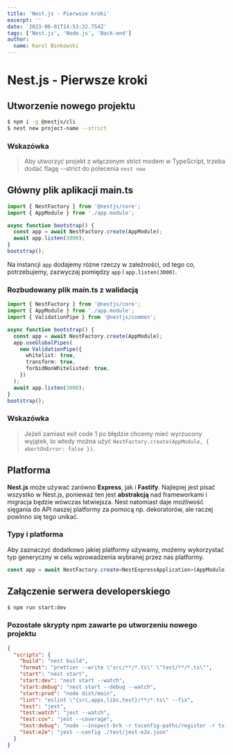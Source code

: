 ```yaml
---
title: 'Nest.js - Pierwsze kroki'
excerpt: ''
date: '2023-06-01T14:53:32.754Z'
tags: ['Nest.js', 'Node.js', 'Back-end']
author:
  name: Karol Binkowski
---
```


# Nest.js - Pierwsze kroki

## Utworzenie nowego projektu

```bash
$ npm i -g @nestjs/cli
$ nest new project-name --strict
```

### Wskazówka

> Aby utworzyć projekt z włączonym strict modem w TypeScript, trzeba dodać flagę --strict do polecenia `nest new`

## Główny plik aplikacji main.ts

```ts
import { NestFactory } from '@nestjs/core';
import { AppModule } from './app.module';

async function bootstrap() {
  const app = await NestFactory.create(AppModule);
  await app.listen(3000);
}
bootstrap();
```

Na instancji `app` dodajemy różne rzeczy w zależności, od tego co, potrzebujemy, zazwyczaj pomiędzy `app` i `app.listen(3000)`.

### Rozbudowany plik main.ts z walidacją

```ts
import { NestFactory } from '@nestjs/core';
import { AppModule } from './app.module';
import { ValidationPipe } from '@nestjs/common';

async function bootstrap() {
  const app = await NestFactory.create(AppModule);
  app.useGlobalPipes(
    new ValidationPipe({
      whitelist: true,
      transform: true,
      forbidNonWhitelisted: true,
    })
  );
  await app.listen(3000);
}
bootstrap();
```

### Wskazówka

> Jeżeli zamiast exit code 1 po błędzie chcemy mieć wyrzucony wyjątek, to wtedy można użyć `NestFactory.create(AppModule, { abortOnError: false })`.

## Platforma

**Nest.js** może używać zarówno **Express**, jak i **Fastify**. Najlepiej jest pisać wszystko w Nest.js, ponieważ ten jest **abstrakcją** nad frameworkami i migracja będzie wówczas łatwiejsza. Nest natomiast daje możliwość sięgania do API naszej platformy za pomocą np. dekoratorów, ale raczej powinno się tego unikać.

### Typy i platforma

Aby zaznaczyć dodatkowo jakiej platformy używamy, możemy wykorzystać typ generyczny w celu wprowadzenia wybranej przez nas platformy.

```typescript
const app = await NestFactory.create<NestExpressApplication>(AppModule);
```

## Załączenie serwera developerskiego

```bash
$ npm run start:dev
```

### Pozostałe skrypty npm zawarte po utworzeniu nowego projektu

```json
{
  "scripts": {
    "build": "nest build",
    "format": "prettier --write \"src/**/*.ts\" \"test/**/*.ts\"",
    "start": "nest start",
    "start:dev": "nest start --watch",
    "start:debug": "nest start --debug --watch",
    "start:prod": "node dist/main",
    "lint": "eslint \"{src,apps,libs,test}/**/*.ts\" --fix",
    "test": "jest",
    "test:watch": "jest --watch",
    "test:cov": "jest --coverage",
    "test:debug": "node --inspect-brk -r tsconfig-paths/register -r ts-node/register node_modules/.bin/jest --runInBand",
    "test:e2e": "jest --config ./test/jest-e2e.json"
  }
}
```
